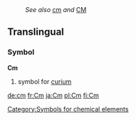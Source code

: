 :''See also'' [[cm]] ''and'' [[CM]]
==Translingual==
===Symbol===
'''Cm'''
#{{chemistry}} symbol for [[curium]]

[[Category:Symbols for chemical elements]]

[[de:cm]]
[[fr:Cm]]
[[ja:Cm]]
[[pl:Cm]]
[[fi:Cm]]